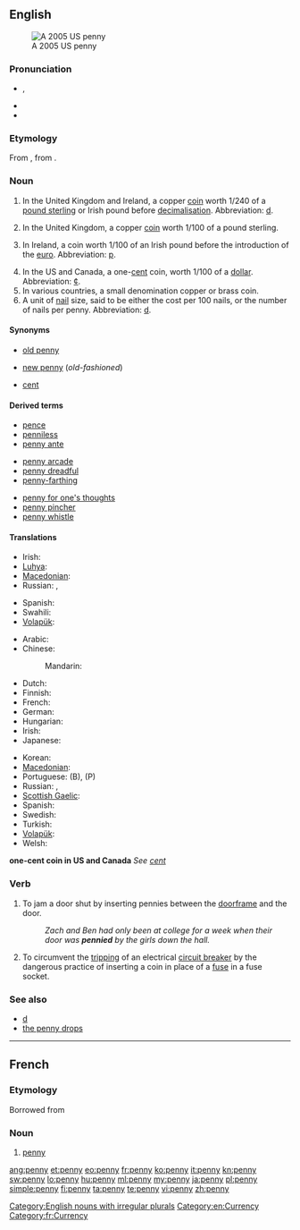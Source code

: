 {{also|Penny}}
==English==
[[Image:2005-Penny-Uncirculated-Obverse.png|thumb|A 2005 US penny]]

===Pronunciation===
* {{IPA|/ˈpɛ.ni/}}, {{SAMPA|/pE.ni/}}
* {{audio|en-us-penny.ogg|Audio (US)}}
* {{rhymes|ɛni}}

===Etymology===
From {{etyl|ang}} {{term|penning|lang=ang}}, {{term|pennig|penniġ|lang=ang}} from {{proto|Germanic|panningaz}}.

===Noun===
{{en-noun|pl='''[[pennies]]''' when referring to individual coins; (''UK'') '''[[pence]]''' when referring to an amount of money}}

# {{historical}} In the United Kingdom and Ireland, a copper [[coin]] worth 1/240 of a [[pound sterling]] or Irish pound before [[decimalisation]].  Abbreviation: [[d]].
# In the United Kingdom, a copper [[coin]] worth 1/100 of a pound sterling.
# {{historical}} In Ireland, a coin worth 1/100 of an Irish pound before the introduction of the [[euro]].  Abbreviation: [[p]].
# In the US and Canada, a one-[[cent]] coin, worth 1/100 of a [[dollar]].  Abbreviation: [[¢]].
# In various countries, a small denomination copper or brass coin.
# A unit of [[nail]] size, said to be either the cost per 100 nails, or the number of nails per penny.  Abbreviation: [[d]].

====Synonyms====
* {{sense|1/240 of a pound sterling}} [[old penny]]
* {{sense|1/100 of a pound sterling}}  [[new penny]] (''old-fashioned'')
* {{sense|one-cent coin}}  [[cent]]

====Derived terms====
{{rel-top3|Terms derived from ''penny'' (noun)}}
* [[pence]]
* [[penniless]]
* [[penny ante]]
{{rel-mid3}}
* [[penny arcade]]
* [[penny dreadful]]
* [[penny-farthing]]
{{rel-mid3}}
* [[penny for one's thoughts]]
* [[penny pincher]]
* [[penny whistle]]
{{rel-bottom}}

====Translations====
{{trans-top|1/240 of a pound sterling or Irish pound}}
* Irish: {{t-|ga|pingin|f|xs=Irish}}
* [[Luhya]]: {{tø|luy|litong'olo}}
* [[Macedonian]]: {{t|mk|пени|n|tr=péni}}
* Russian: {{t+|ru|пенни|n|tr=pénni}} {{indeclinable}}, {{t|ru|пенс|m|tr=pens|sc=Cyrl}}
{{trans-mid}}
* Spanish: {{t+|es|penique|m}}
* Swahili: {{t+|sw|peni|xs=Swahili}}
* [[Volapük]]: {{t|vo|pänid}}
{{trans-bottom}}

{{trans-top|1/100 of a pound sterling or British pound}}
* Arabic: {{t|ar|بنس|m|tr=bins|sc=Arab}}
* Chinese:
*: Mandarin: {{t|zh|便士|tr=biànshì|sc=Hani}}
* Dutch: {{t-|nl|penny|m}}
* Finnish: {{t+|fi|penny}}
* French: {{t+|fr|penny|m}}
* German: {{t-|de|Penny|m}}
* Hungarian: {{t+|hu|penny}}
* Irish: {{t-|ga|pingin|f|xs=Irish}}
* Japanese: {{t|ja|ペニー|tr=penī|sc=Jpan}}
{{trans-mid}}
* Korean: {{t|ko|페니|tr=peni|sc=Kore}}
* [[Macedonian]]: {{t|mk|пени|n|tr=péni}}
* Portuguese: {{t|pt|pêni|m}} (B), {{t|pt|péni|m}} (P)
* Russian: {{t+|ru|пенни|n|tr=pénni}} {{indeclinable}}, {{t|ru|пенс|m|tr=pens|sc=Cyrl}}
* [[Scottish Gaelic]]: {{t-|gd|sgillinn|f|xs=Scottish Gaelic}}
* Spanish: {{t+|es|penique|m}}
* Swedish: {{t-|sv|penny|c}}
* Turkish: {{t|tr|peni}}
* [[Volapük]]: {{t|vo|pänid}}
* Welsh: {{t|cy|ceiniog}}
{{trans-bottom}}

'''one-cent coin in US and Canada'''
''See [[cent]]''

===Verb===
{{en-verb|pennies|pennying|pennied}}

# {{slang}} To jam a door shut by inserting pennies between the [[doorframe]] and the door.
#: ''Zach and Ben had only been at college for a week when their door was '''pennied''' by the girls down the hall.''
# {{context|electronics}} To circumvent the [[trip|tripping]] of an electrical [[circuit breaker]] by the dangerous practice of inserting a coin in place of a [[fuse]] in a fuse socket.

===See also===
* [[d]]
* [[the penny drops]]

[[Category:English nouns with irregular plurals]]
[[Category:en:Currency]]

----

==French==

===Etymology===
Borrowed from {{etyl|en|fr}}

===Noun===
{{fr-noun|m}}

# [[penny#English|penny]]

[[Category:fr:Currency]]

[[ang:penny]]
[[et:penny]]
[[eo:penny]]
[[fr:penny]]
[[ko:penny]]
[[it:penny]]
[[kn:penny]]
[[sw:penny]]
[[lo:penny]]
[[hu:penny]]
[[ml:penny]]
[[my:penny]]
[[ja:penny]]
[[pl:penny]]
[[simple:penny]]
[[fi:penny]]
[[ta:penny]]
[[te:penny]]
[[vi:penny]]
[[zh:penny]]